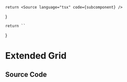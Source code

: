 
    return <Source language="tsx" code={subcomponent} />
}

    return ``
}

# Extended Grid

<Meta title="Tailwind/Theme/Extended/Grid" />

<Documentation />

## Source Code

<SourceCode />